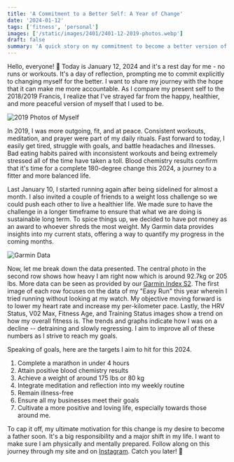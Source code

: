 ```yaml
---
title: 'A Commitment to a Better Self: A Year of Change'
date: '2024-01-12'
tags: ['fitness', 'personal']
images: ['/static/images/2401/2401-12-2019-photos.webp']
draft: false
summary: 'A quick story on my commitment to become a better version of myself this 2024.'
---
```


Hello, everyone! 👋 Today is January 12, 2024 and it's a rest day for me - no runs or workouts.
It's a day of reflection, prompting me to commit explicitly to changing myself for the better. I want to share my journey with the hope that it can make me more accountable.
As I compare my present self to the 2018/2019 Francis, I realize that I've strayed far from the happy, healthier, and more peaceful version of myself that I used to be.

![2019 Photos of Myself](/static/images/2401/2401-12-2019-photos.webp)

In 2019, I was more outgoing, fit, and at peace. Consistent workouts, meditation, and prayer were part of my daily rituals.
Fast forward to today, I easily get tired, struggle with goals, and battle headaches and illnesses.
Bad eating habits paired with inconsistent workouts and being extremely stressed all of the time have taken a toll.
Blood chemistry results confirm that it's time for a complete 180-degree change this 2024, a journey to a fitter and more balanced life.

Last January 10, I started running again after being sidelined for almost a month. I also invited a couple of friends to a weight loss challenge so we could push each other to live a healthier life.
We made sure to have the challenge in a longer timeframe to ensure that what we are doing is sustainable long term. To spice things up, we decided to have pot money as an award to whoever shreds the most weight.
My Garmin data provides insights into my current stats, offering a way to quantify my progress in the coming months.

![Garmin Data](/static/images/2401/2401-12-garmin-data.webp)

Now, let me break down the data presented. The central photo in the second row shows how heavy I am right now which is around 92.7kg or 205 lbs.
More data can be seen as provided by our [Garmin Index S2](https://ph.garmin.com/products/intosports/index-2-black/).
The first image of each row focuses on the data of my "Easy Run" this year wherein I tried running without looking at my watch.
My objective moving forward is to lower my heart rate and increase my per-kilometer pace.
Lastly, the HRV Status, V02 Max, Fitness Age, and Training Status images show a trend on how my overall fitness is.
The trends and graphs indicate how I was on a decline -- detraining and slowly regressing.
I aim to improve all of these numbers as I strive to reach my goals.

Speaking of goals, here are the targets I aim to hit for this 2024.

1. Complete a marathon in under 4 hours
2. Attain positive blood chemistry results
3. Achieve a weight of around 175 lbs or 80 kg
4. Integrate meditation and reflection into my weekly routine
5. Remain illness-free
6. Ensure all my businesses meet their goals
7. Cultivate a more positive and loving life, especially towards those around me.

To cap it off, my ultimate motivation for this change is my desire to become a father soon.
It's a big responsibility and a major shift in my life. I want to make sure I am physically and mentally prepared.
Follow along on this journey through my site and on [Instagram](https://www.instagram.com/francisaguilar911/).
Catch you later! 👋
